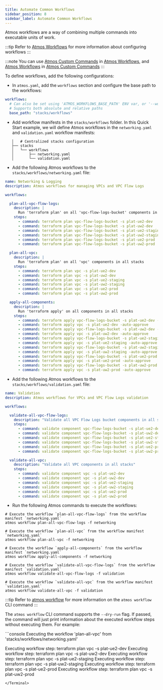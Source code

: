 ```yaml
---
title: Automate Common Workflows
sidebar_position: 8
sidebar_label: Automate Common Workflows
---
```


Atmos workflows are a way of combining multiple commands into executable units of work.

:::tip
Refer to [Atmos Workflows](/core-concepts/workflows) for more information about configuring workflows
:::

:::note
You can use [Atmos Custom Commands](/core-concepts/custom-commands) in [Atmos Workflows](/core-concepts/workflows),
and [Atmos Workflows](/core-concepts/workflows)
in [Atmos Custom Commands](/core-concepts/custom-commands)
:::

To define workflows, add the following configurations:

- In `atmos.yaml`, add the `workflows` section and configure the base path to the workflows:

```yaml
workflows:
  # Can also be set using 'ATMOS_WORKFLOWS_BASE_PATH' ENV var, or '--workflows-dir' command-line arguments
  # Supports both absolute and relative paths
  base_path: "stacks/workflows"
```

- Add workflow manifests in the `stacks/workflows` folder. In this Quick Start example, we will define Atmos workflows
  in the `networking.yaml` and `validation.yaml` workflow manifests:

```console
   │   # Centralized stacks configuration
   ├── stacks
   │   └── workflows
   │       ├── networking.yaml
   │       └── validation.yaml
```

- Add the following Atmos workflows to the `stacks/workflows/networking.yaml` file:

```yaml
name: Networking & Logging
description: Atmos workflows for managing VPCs and VPC Flow Logs

workflows:

  plan-all-vpc-flow-logs:
    description: |
      Run 'terraform plan' on all 'vpc-flow-logs-bucket' components in all stacks
    steps:
      - command: terraform plan vpc-flow-logs-bucket -s plat-ue2-dev
      - command: terraform plan vpc-flow-logs-bucket -s plat-uw2-dev
      - command: terraform plan vpc-flow-logs-bucket -s plat-ue2-staging
      - command: terraform plan vpc-flow-logs-bucket -s plat-uw2-staging
      - command: terraform plan vpc-flow-logs-bucket -s plat-ue2-prod
      - command: terraform plan vpc-flow-logs-bucket -s plat-uw2-prod

  plan-all-vpc:
    description: |
      Run 'terraform plan' on all 'vpc' components in all stacks
    steps:
      - command: terraform plan vpc -s plat-ue2-dev
      - command: terraform plan vpc -s plat-uw2-dev
      - command: terraform plan vpc -s plat-ue2-staging
      - command: terraform plan vpc -s plat-uw2-staging
      - command: terraform plan vpc -s plat-ue2-prod
      - command: terraform plan vpc -s plat-uw2-prod

  apply-all-components:
    description: |
      Run 'terraform apply' on all components in all stacks
    steps:
      - command: terraform apply vpc-flow-logs-bucket -s plat-ue2-dev -auto-approve
      - command: terraform apply vpc -s plat-ue2-dev -auto-approve
      - command: terraform apply vpc-flow-logs-bucket -s plat-uw2-dev -auto-approve
      - command: terraform apply vpc -s plat-uw2-dev -auto-approve
      - command: terraform apply vpc-flow-logs-bucket -s plat-ue2-staging -auto-approve
      - command: terraform apply vpc -s plat-ue2-staging -auto-approve
      - command: terraform apply vpc-flow-logs-bucket -s plat-uw2-staging -auto-approve
      - command: terraform apply vpc -s plat-uw2-staging -auto-approve
      - command: terraform apply vpc-flow-logs-bucket -s plat-ue2-prod -auto-approve
      - command: terraform apply vpc -s plat-ue2-prod -auto-approve
      - command: terraform apply vpc-flow-logs-bucket -s plat-uw2-prod -auto-approve
      - command: terraform apply vpc -s plat-uw2-prod -auto-approve
```

- Add the following Atmos workflows to the `stacks/workflows/validation.yaml` file:

```yaml
name: Validation
description: Atmos workflows for VPCs and VPC Flow Logs validation

workflows:

  validate-all-vpc-flow-logs:
    description: "Validate all VPC Flow Logs bucket components in all stacks"
    steps:
      - command: validate component vpc-flow-logs-bucket -s plat-ue2-dev
      - command: validate component vpc-flow-logs-bucket -s plat-uw2-dev
      - command: validate component vpc-flow-logs-bucket -s plat-ue2-staging
      - command: validate component vpc-flow-logs-bucket -s plat-uw2-staging
      - command: validate component vpc-flow-logs-bucket -s plat-ue2-prod
      - command: validate component vpc-flow-logs-bucket -s plat-uw2-prod

  validate-all-vpc:
    description: "Validate all VPC components in all stacks"
    steps:
      - command: validate component vpc -s plat-ue2-dev
      - command: validate component vpc -s plat-uw2-dev
      - command: validate component vpc -s plat-ue2-staging
      - command: validate component vpc -s plat-uw2-staging
      - command: validate component vpc -s plat-ue2-prod
      - command: validate component vpc -s plat-uw2-prod
```

- Run the following Atmos commands to execute the workflows:

```shell
# Execute the workflow `plan-all-vpc-flow-logs` from the workflow manifest `networking.yaml`
atmos workflow plan-all-vpc-flow-logs -f networking

# Execute the workflow `plan-all-vpc` from the workflow manifest `networking.yaml`
atmos workflow plan-all-vpc -f networking

# Execute the workflow `apply-all-components` from the workflow manifest `networking.yaml`
atmos workflow apply-all-components -f networking

# Execute the workflow `validate-all-vpc-flow-logs` from the workflow manifest `validation.yaml`
atmos workflow validate-all-vpc-flow-logs -f validation

# Execute the workflow `validate-all-vpc` from the workflow manifest `validation.yaml`
atmos workflow validate-all-vpc -f validation
```

:::tip
Refer to [atmos workflow](/cli/commands/workflow) for more information on the `atmos workflow` CLI command
:::

The `atmos workflow` CLI command supports the `--dry-run` flag. If passed, the command will just print information about
the executed workflow steps without executing them. For example:


<Terminal title="atmos workflow plan-all-vpc -f networking --dry-run">
```console
Executing the workflow 'plan-all-vpc' from 'stacks/workflows/networking.yaml'

Executing workflow step: terraform plan vpc -s plat-ue2-dev
Executing workflow step: terraform plan vpc -s plat-uw2-dev
Executing workflow step: terraform plan vpc -s plat-ue2-staging
Executing workflow step: terraform plan vpc -s plat-uw2-staging
Executing workflow step: terraform plan vpc -s plat-ue2-prod
Executing workflow step: terraform plan vpc -s plat-uw2-prod
```
</Terminal>

